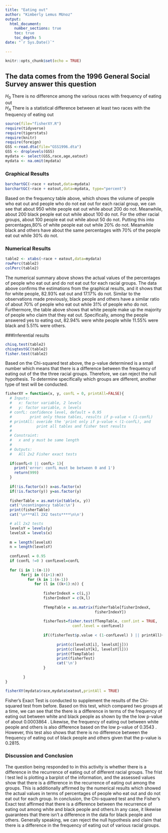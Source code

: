 ```yaml
---
title: "Eating out"
author: "Kimberly Lemus MUnoz"
output: 
  html_document:
    number_sections: true
    toc: true
    toc_depth: 5
date: "`r Sys.Date()`"    
    
---
```


```r
knitr::opts_chunk$set(echo = TRUE)
```

## The data comes from the 1996 General Social Survey answer this question

$H_0$ There is no difference among the various races with frequency of eating out  
$H_A$ There is a statistical difference between at least two races with the frequency of eating out  


```r
source(file="fisherXY.R")
require(tidyverse)
require(tigerstats)
require(knitr)
require(foreign)
GSS <-read.dta(file="GSS1996.dta")
GSS <- droplevels(GSS)
mydata <- select(GSS,race,age,eatout)
mydata <- na.omit(mydata)
```



### Graphical Results
```r
barchartGC(~race + eatout,data=mydata)
barchartGC(~race + eatout,data=mydata, type="percent")

```

Based on the frequency table above, which shows the volume of people who eat out and people who do not eat out for each racial group, we can see that about 950 white people eat out while about 200 do not. Meanwhile, about 200 black people eat out while about 100 do not. For the other racial groups, about 100 people eat out while about 50 do not. Putting this into percentages,80% of white people eat out while 20% do not. Meanwhile black and others have about the same percentages with 70% of the people eat out while 30% do not.    

### Numerical Results

```r
table2 <- xtabs(~race + eatout,data=mydata)
rowPerc(table2)
colPerc(table2)
```
The numerical summary above shows the actual values of the percentages of people who eat out and do not eat out for each racial groups. The data above confirms the estimations from the graphical results, and it shows that for white people, 82.93% eat out and 17.17% do not. Similar to the observations made previously, black people and others have a similar ratio of about 70% of people who eat out while 31% of people who do not. Furthermore, the table above shows that white people make up the majority of people who claim that they eat out. Specifically, among the people answered yes to eating out, 82.94% were white people while 11.55% were black and 5.51% were others. 


###Inferential results

```r
chisq.test(table2)
chisqtestGC(table2)
fisher.test(table2)
```
Based on the Chi-squared test above, the p-value determined is a small number which means that there is a difference between the frequency of eating out of the the three racial groups. Therefore, we can reject the null hypothesis. To determine specifically which groups are different, another type of test will be conducted. 




```r
fisherXY = function(x, y, confL = 0, printAll=FALSE){
  # Inputs: 
  #   x: factor variable, 2 levels
  #   y: factor variable, n levels
  # confL: confidence level, default = 0.95
  #        print only those tables, results if p-value < (1-confL)
  # printAll: overide the 'print only if p-value < (1-confL), and
  #           print all tables and fisher test results
  #
  # Constraint:
  #   x and y must be same length
  #
  # Outputs:
  #   All 2x2 Fisher exact tests
  
  if(confL<0 || confL> 1){
    print('error: confL must be between 0 and 1')
    return(999)
  }
  
  if(!is.factor(x)) x=as.factor(x)
  if(!is.factor(y)) y=as.factor(y)
  
  fisherTable = as.matrix(table(x, y))
  cat('\ncontingency table:\n')
  print(fisherTable)
  cat('\n***All 2X2 tests****\n\n')

  # all 2x2 tests
  levelsY = levels(y)
  levelsX = levels(x)
  
  m = length(levelsX)
  n = length(levelsY)
  
  confLevel = 0.95
  if (confL !=0 ) confLevel=confL
  
  for (i in 1:(m-1))
       for(j in ((i+1):m))
          for (k in 1:(n-1))
             for (l in ((k+1):n)) {
                
                 fisherIndexX = c(i,j)
                 fisherIndexY = c(k,l)
                 
                 fTempTable = as.matrix(fisherTable[fisherIndexX,
                                        fisherIndexY])
                 
                 fisherTest=fisher.test(fTempTable, conf.int = TRUE, 
                              conf.level = confLevel)
                 
                 if((fisherTest$p.value < (1-confLevel) ) || printAll){
                   
                       print(c(levelsX[i], levelsX[j]))
                       print(c(levelsY[k], levelsY[l]))
                       print(fTempTable)
                       print(fisherTest)
                       cat('\n')
                 }
                 
        }
}

```
```r
fisherXY(mydata$race,mydata$eatout,printAll = TRUE)
```

Fisher's Exact Test is conducted to supplement the results of the Chi-squared test from before. Based on this test, which compared two groups at a time, we can see that the there is a difference in terms of the frequency of eating out between white and black people as shown by the the low p-value of about 0.0003864 . Likewise, the frequency of eating out between white people and others is also difference based on the low p-value of 0.3543 . However, this test also shows that there is no difference between the frequency of eating out of black people and others given that the p-value is 
0.2815.

### Discussion and Conclusion


The question being responded to in this activity is whether there is a difference in the recurrence of eating out of different racial groups. The frist l test led is plotting a barplot of the information, and the assessed values show that there is a difference in the recurrence of eating out among the groups. This is additionally affirmed by the numerical results which showed the actual values in terms of percentages of people who eat out and do not eat out for each group. 
In conclusion, the Chi-squared test and the Fisher's Exact test affirmed that there is a difference between the recurrence of eating out among white and black people and others.In any case, it likewise guarantees that there isn't a difference in the data for black people and others. Generally speaking, we can reject the null hypothesis and claim that there is a difference in the frequency of eating out of various racial groups.







